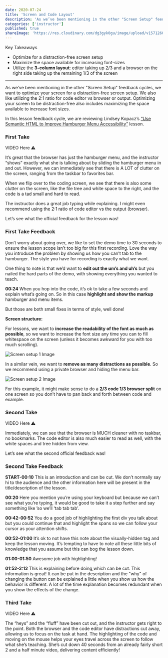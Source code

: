 ```yaml
---
date: 2020-07-24
title: 'Screen and Code Layout'
description: 'As we’ve been mentioning in the other "Screen Setup" feedback cycles, we want to optimize your screen for a distraction-free screen setup.'
categories: ['instructor']
published: true
shareImage: 'https://res.cloudinary.com/dg3gyk0gu/image/upload/v1571260698/og-image-assets/share_image_getting_started.png'
---
```



Key Takeaways

- Optimize for a distraction-free screen setup
- Maximize the space available for increasing font-sizes
- Utilize the **3-column layout**: editor taking up 2/3 and a browser on the right side taking up the remaining 1/3 of the screen

---

As we’ve been mentioning in the other "Screen Setup" feedback cycles, we want to optimize your screen for a distraction-free screen setup. We also like utilizing the 2:1 ratio for code editor vs browser or output. Optimizing your screen to be distraction-free also includes maximizing the space available to increase font sizes.

In this lesson feedback cycle, we are reviewing Lindsey Kopacz’s [“Use Semantic HTML to Improve Hamburger Menu Accessibility”](https://egghead.io/lessons/egghead-using-semantic-html-to-improve-hamburger-menu-accessibility) lesson.

### First Take

VIDEO Here ⚠️

It’s great that the browser has just the hamburger menu, and the instructor “shows” exactly what she is talking about by sliding the hamburger menu in and out. However, we can immediately see that there is A LOT of clutter on the screen, ranging from the taskbar to favorites bar.

When we flip over to the coding screen, we see that there is also some clutter on the screen, like the file tree and white space to the right, and the code is a tad small and hard to read.

The instructor does a great job typing while explaining. I might even recommend using the 2:1 ratio of code editor vs the output (browser).

Let’s see what the official feedback for the lesson was!

### First Take Feedback

Don’t worry about going over, we like to set the demo time to 30 seconds to ensure the lesson scope isn’t too big for this first recording. Love the way you introduce the problem by showing us how you can’t tab to the hamburger. The style you have for recording is exactly what we want. 

One thing to note is that we’d want to **edit out the um’s and uh’s** but you nailed the hard parts of the demo, with showing everything you wanted to teach.

**00:24** When you hop into the code, it’s ok to take a few seconds and explain what’s going on. So in this case **highlight and show the markup** hamburger and menu items.

But those are both small fixes in terms of style, well done!

**Screen structure:**

For lessons, we want to **increase the readability of the font as much as possible**, so we want to increase the font size any time you can to fill whitespace on the screen (unless it becomes awkward for you with too much scrolling).

![Screen setup 1 Image](./images/screen-setup-1.png)

In a similar vein, we want to **remove as many distractions as possible**. So we recommend using a private browser and hiding the menu bar.

![Screen setup 2 Image](./images/screen-setup-2.png)

For this example, it might make sense to do a **2/3 code 1/3 browser split** on one screen so you don’t have to pan back and forth between code and example.

### Second Take

VIDEO Here ⚠️

Immediately, we can see that the browser is MUCH cleaner with no taskbar, no bookmarks. The code editor is also much easier to read as well, with the white spaces and tree hidden from view.

Let’s see what the second official feedback was!

### Second Take Feedback

**START-00:10** This is an introduction and can be cut. We don’t normally say hi to the audience and the other information here will be present in the title/description of the lesson.

**00:20** Here you mention you’re using your keyboard but because we can’t see what you’re typing, it would be good to take it a step further and say something like ’so we’ll ‘tab tab tab’.

**00:42-00:52** You do a good job of highlighting the first div you talk about but you could continue that and highlight the spans so we can follow your cursor as your attention shifts.

**00:52-01:00** It’s ok to not have this note about the visually-hidden tag and keep the lesson moving. It’s tempting to have to note all these little bits of knowledge that you assume but this can bog the lesson down.

**01:00-01:50** Awesome job with highlighting!

**01:52-2:12** This is explaining before doing,which can be cut. This information is great! It can be put in the description and the "why" of changing the button can be explained a little when you show us how the behavior is different. A lot of the time explanation becomes redundant when you show the effects of the change.

### Third Take

VIDEO Here ⚠️

The “heys” and the “fluff” have been cut out, and the instructor gets right to the point. Both the browser and the code editor have distractions cut away, allowing us to focus on the task at hand. The highlighting of the code and moving on the mouse helps your eyes travel across the screen to follow what she’s teaching. She’s cut down 40 seconds from an already fairly short 2 and a half minute video, delivering content efficiently!